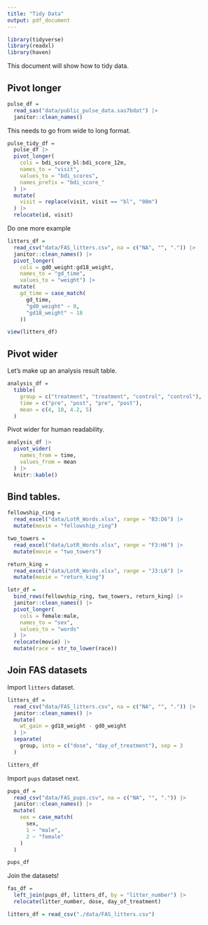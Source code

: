 ```yaml
---
title: "Tidy Data"
output: pdf_document
---
```


```r
library(tidyverse)
library(readxl)
library(haven)
```

This document will show how to tidy data. 

## Pivot longer

```r
pulse_df = 
  read_sas("data/public_pulse_data.sas7bdat") |>
  janitor::clean_names()
```

This needs to go from wide to long format. 

```r
pulse_tidy_df = 
  pulse_df |>
  pivot_longer(
    cols = bdi_score_bl:bdi_score_12m, 
    names_to = "visit", 
    values_to = "bdi_scores",
    names_prefix = "bdi_score_"
  ) |>
  mutate(
    visit = replace(visit, visit == "bl", "00m")
  ) |>
  relocate(id, visit)
```

Do one more example 

```r
litters_df =
  read_csv("data/FAS_litters.csv", na = c("NA", "", ".")) |>
  janitor::clean_names() |> 
  pivot_longer(
    cols = gd0_weight:gd18_weight, 
    names_to = "gd_time",
    values_to = "weight") |>
  mutate(
    gd_time = case_match(
      gd_time, 
      "gd0_weight" ~ 0, 
      "gd18_weight" ~ 18
    ))

view(litters_df)
```

## Pivot wider

Let's make up an analysis result table. 

```r
analysis_df = 
  tibble(
    group = c("treatment", "treatment", "control", "control"), 
    time = c("pre", "post", "pre", "post"),
    mean = c(4, 10, 4.2, 5)
  )
```

Pivot wider for human readability. 

```r
analysis_df |>
  pivot_wider(
    names_from = time,
    values_from = mean
  ) |>
  knitr::kable()
```

## Bind tables.

```r
fellowship_ring = 
  read_excel("data/LotR_Words.xlsx", range = "B3:D6") |>
  mutate(movie = "fellowship_ring")

two_towers = 
  read_excel("data/LotR_Words.xlsx", range = "F3:H6") |>
  mutate(movie = "two_towers")

return_king = 
  read_excel("data/LotR_Words.xlsx", range = "J3:L6") |>
  mutate(movie = "return_king")

lotr_df =
  bind_rows(fellowship_ring, two_towers, return_king) |>
  janitor::clean_names() |>
  pivot_longer(
    cols = female:male,
    names_to = "sex", 
    values_to = "words"
  ) |>
  relocate(movie) |>
  mutate(race = str_to_lower(race))
```

## Join FAS datasets

Import `litters` dataset. 

```r
litters_df = 
  read_csv("data/FAS_litters.csv", na = c("NA", "", ".")) |>
  janitor::clean_names() |>
  mutate(
    wt_gain = gd18_weight - gd0_weight
  ) |>
  separate(
    group, into = c("dose", "day_of_treatment"), sep = 3
  )

litters_df
```

Import `pups` dataset next. 

```r
pups_df = 
  read_csv("data/FAS_pups.csv", na = c("NA", "", ".")) |>
  janitor::clean_names() |>
  mutate(
    sex = case_match(
      sex, 
      1 ~ "male", 
      2 ~ "female"
    )
  )

pups_df
```

Join the datasets! 

```r
fas_df = 
  left_join(pups_df, litters_df, by = "litter_number") |>
  relocate(litter_number, dose, day_of_treatment)
```


```r
litters_df = read_csv("./data/FAS_litters.csv")

```



